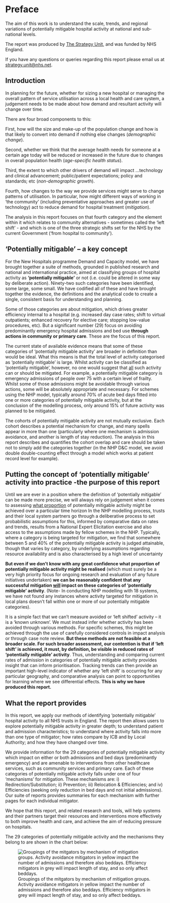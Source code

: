 # Preface {.unnumbered}

The aim of this work is to understand the scale, trends, and regional variations of potentially mitigable hospital activity at national and sub-national levels.

The report was produced by [The Strategy Unit](https://www.strategyunitwm.nhs.uk/), and was funded by NHS England.

If you have any questions or queries regarding this report please email us at [strategy.unit\@nhs.net](mailto:strategy.unit@nhs.net?subject=NHP%20Community%20Mitigators%20Report).

## Introduction  

In planning for the future, whether for sizing a new hospital or managing the overall pattern of service utilisation across a local health and care system, a judgement needs to be made about how demand and resultant activity will change over time.   

There are four broad components to this: 

First, how will the size and make-up of the population change and how is that likely to convert into demand if nothing else changes (*demographic change*). 

Second, whether we think that the average health needs for someone at a certain age today will be reduced or increased in the future due to changes in overall population health (*age-specific health status*).

Third, the extent to which other drivers of demand will impact …technology and clinical advancement; public/patient expectations; policy and standards; etc (*non-demographic growth*). 

Fourth, how changes to the way we provide services might serve to change patterns of utilisation. In particular, how might different ways of working in 'the community' (including preventative approaches and greater use of technology) act to reduce demand for hospital treatment (*mitigation*).

The analysis in this report focuses on that fourth category and the element within it which relates to community alternatives - sometimes called the 'left shift' - and which is one of the three strategic shifts set for the NHS by the current Government ('from hospital to community').  

## 'Potentially mitigable' – a key concept  

For the New Hospitals programme Demand and Capacity model, we have brought together a suite of methods, grounded in published research and national and international practice, aimed at classifying groups of hospital activity as **'potentially mitigable'** or not (i.e. could be altered in some way by deliberate action). Ninety-two such categories have been identified, some large, some small. We have codified all of these and have brought together the evidence, the definitions and the analytical code to create a single, consistent basis for understanding and planning.  

Some of those categories are about mitigation, which drives greater efficiency internal to a hospital (e.g. increased day case rates; shift to virtual outpatients; enhanced recovery for elective care; stopping low-value procedures, etc). But a significant number (29) focus on avoiding predominantly emergency hospital admissions and bed use **through actions in community or primary care**. These are the focus of this report. 

The current state of available evidence means that some of these categories of 'potentially mitigable activity' are broader in definition than would be ideal. What this means is that the total level of activity categorised as 'potentially mitigable' is large. Whilst activity can be classified as 'potentially mitigable', however, no one would suggest that [all]{.underline} such activity can or should be mitigated. For example, a potentially mitigable category is emergency admissions of people over 75 with a certain level of frailty. Whilst some of those admissions might be avoidable through various actions, some will be absolutely appropriate and necessary. For schemes using the NHP model, typically around 70% of acute bed days fitted into one or more categories of potentially mitigable activity, but at the conclusion of the modelling process, only around 15% of future activity was planned to be mitigated.  

The cohorts of potentially mitigable activity are not mutually exclusive. Each cohort describes a potential mechanism for change, and many spells appear in more than one (particularly where one mechanism is admission avoidance, and another is length of stay reduction). The analysis in this report describes and quantifies the cohort overlap and care should be taken not to simply add the categories together (in the NHP D&C model, we avoid double double-counting effect through a model which works at patient record level for example). 

## Putting the concept of 'potentially mitigable' activity into practice -the purpose of this report 

Until we are ever in a position where the definition of 'potentially mitigable' can be made more precise, we will always rely on judgement when it comes to assessing [what proportion]{.underline} of potentially mitigable activity might be achieved over a particular time horizon In the NHP modelling process, trusts and their local system partners go through a deliberative process to set probabilistic assumptions for this, informed by comparative data on rates and trends, results from a National Expert Elicitation exercise and also access to the assumptions made by fellow schemes in the NHP. Typically, where a category is being targeted for mitigation, we find that somewhere between 5 and 40% of the potentially mitigable activity is judged attainable, though that varies by category, by underlying assumptions regarding resource availability and is also characterised by a high level of uncertainty  

**But even if we don't know with any great confidence what proportion of potentially mitigable activity might be realised** (which must surely be a very high priority focus for ongoing research and evaluation of any future initiatives undertaken) **we can be reasonably confident that any successful mitigation [will]{.underline} impact on these categories of 'potentially mitigable' activity**. (Note- In conducting NHP modelling with 18 systems, we have not found any instances where activity targeted for mitigation in local plans doesn't fall within one or more of our potentially mitigable categories). 

It is a simple fact that we can't measure avoided or 'left shifted' activity – it is a 'known unknown'. We must instead infer whether activity has been avoided through various methods. For specific schemes, this might be achieved through the use of carefully considered controls in impact analysis or through case note review. **But these methods are not feasible at a broader scale. For such broader assessment, our contention is that if 'left shift' is achieved, it must, by definition, be visible in reduced rates of 'potentially mitigable' activity**. Thus, understanding and comparing current rates of admission in categories of potentially mitigable activity provides insight that can inform prioritisation. Tracking trends can then provide an important high-level indicator of whether any 'left shift' is occurring for any particular geography, and comparative analysis can point to opportunities for learning where we see differential effects. **This is why we have produced this report.**

## What the report provides 

In this report, we apply our methods of identifying 'potentially mitigable' hospital activity to all NHS trusts in England. The report then allows users to explore potentially mitigable activity in greater depth; to understand patient and admission characteristics; to understand where activity falls into more than one type of mitigator; how rates compare by ICB and by Local Authority; and how they have changed over time. 

We provide information for the 29 categories of potentially mitigable activity which impact on either or both admissions and bed days (predominantly emergency) and are amenable to interventions from other healthcare services, such as community services and primary care. Each of these categories of potentially mitigable activity falls under one of four 'mechanisms' for mitigation. These mechanisms are: i) Redirection/Substitution; ii) Prevention; iii) Relocation & Efficiencies; and iv) Efficiencies (seeking only reduction in bed days and not initial admissions). Our suite of reports provides summaries for each mechanism with further pages for each individual mitigator. 

We hope that this report, and related research and tools, will help systems and their partners target their resources and interventions more effectively to both improve health and care, and achieve the aim of reducing pressure on hospitals. 

The 29 categories of potentially mitigable activity and the mechanisms they belong to are shown in the chart below: 

![Groupings of the mitgators by mechanism of mitigation groups. Activity avoidance mitigators in yellow impact the number of admissions and therefore also beddays. Efficiency mitigators in grey will impact length of stay, and so only affect beddays.](summary_flow_chart.png){#fig-summary_flow-chart}

 

 

 

 








